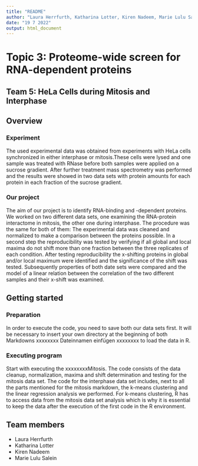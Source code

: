 ```yaml
---
title: "README"
author: "Laura Herrfurth, Katharina Lotter, Kiren Nadeem, Marie Lulu Salein"
date: "19 7 2022"
output: html_document
---
```


# Topic 3: Proteome-wide screen for RNA-dependent proteins
## Team 5: HeLa Cells during Mitosis and Interphase


## Overview

### Experiment 

The used experimental data was obtained from experiments with HeLa cells synchronized in either interphase or mitosis.These cells were lysed and one sample was treated with RNase before both samples were applied on a sucrose gradient. After further treatment mass spectrometry was performed and the results were showed in two data sets with protein amounts for each protein in each fraction of the sucrose gradient.

### Our project

The aim of our project is to identify RNA-binding and -dependent proteins. We worked on two different data sets, one examining the RNA-protein interactome in mitosis, the other one during interphase. The procedure was the same for both of them: The experimental data was cleaned and normalized to make a comparison between the proteins possible. In a second step the reproducibility was tested by verifying if all global and local maxima do not shift more than one fraction between the three replicates of each condition. After testing reproducibility the x-shifting proteins in global and/or local maximum were identified and the significance of the shift was tested. Subsequently properties of both date sets were compared and the model of a linear relation between the correlation of the two different samples and their x-shift was examined.

## Getting started

### Preparation

In order to execute the code, you need to save both our data sets first. It will be necessary to insert your own directory at the beginning of both Markdowns xxxxxxxx Dateinnamen einfügen xxxxxxxx to load the data in R. 

### Executing program

Start with executing the xxxxxxxxMitosis. The code consists of the data cleanup, normalization, maxima and shift determination and testing for the mitosis data set.
The code for the interphase data set includes, next to all the parts mentioned for the mitosis markdown, the k-means clustering and the linear regression analysis we performed. For k-means clustering, R has to access data from the mitosis data set analysis which is why it is essential to keep the data after the execution of the first code in the R environment.

## Team members

- Laura Herrfurth
- Katharina Lotter
- Kiren Nadeem
- Marie Lulu Salein